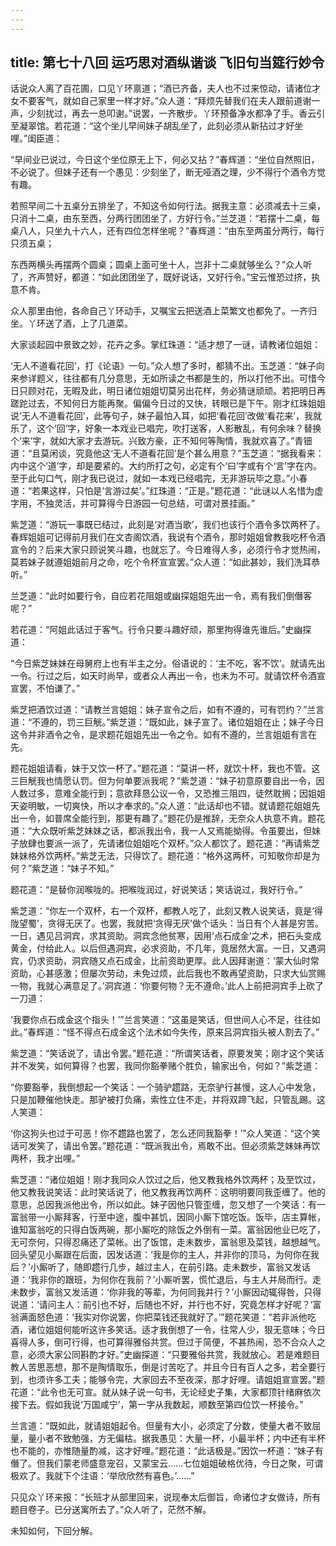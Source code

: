 ```yaml
---
---
---
```

title: 第七十八回 运巧思对酒纵谐谈 飞旧句当筵行妙令
---



话说众人离了百花圃，口见丫环禀道；“酒已齐备，夫人也不过来惊动，请诸位才女不要客气，就如自己家里一样才好。”众人道：“拜烦先替我们在夫人跟前道谢一声，少刻扰过，再去一总叩谢。”说罢，一齐散步。丫环预备净水都净了手。香云引至凝翠馆。若花道：“这个坐儿早间妹子胡乱坐了，此刻必须从新拈过才好坐哩。”闺臣道：

“早间业已说过，今日这个坐位原无上下，何必又拈？”春辉道：“坐位自然照旧，不必说了。但妹子还有一个愚见：少刻坐了，断无哑酒之理，少不得行个酒令方觉有趣。

若照早间二十五桌分五排坐了，不知这令如何行法。据我主意：必须减去十三桌，只消十二桌，由东至西，分两行团团坐了，方好行令。”兰芝道：“若摆十二桌，每桌八人，只坐九十六人，还有四位怎样坐呢？”春辉道：“由东至两虽分两行，每行只须五桌；

东西两横头再摆两个圆桌；圆桌上面可坐十人，岂非十二桌就够坐么？”众人听了，齐声赞好，都道：“如此团团坐了，既好说话，又好行令。”宝云惟恐过挤，执意不肯。

众人那里由他，各命自己丫环动手，又嘱宝云把送酒上菜繁文也都免了。一齐归坐。丫环送了酒，上了几道菜。

大家谈起园中景致之妙，花卉之多。掌红珠道：“适才想了一谜，请教诸位姐姐：

‘无人不道看花回’，打《论语》一句。”众人想了多时，都猜不出。玉芝道：“妹子向来参详题义，往往都有几分意思，无如所读之书都是生的，所以打他不出。可惜今日只顾对花，无暇及此，明日诸位姐姐切莫另出花样，务必猜谜顽顽。若把明日再蹉跎过去，不知何日方能再聚。偏偏今日过的又快，转眼已是下午。刚才红珠姐姐说‘无人不道看花回’，此等句子，妹子最怕入耳，如把‘看花回’改做‘看花来’，我就乐了，这个‘回’字，好象一本戏业已唱完，吹打送客，人影散乱，有何余味？替换个‘来’字，就如大家才去游玩。兴致方豪，正不知何等陶情，我就欢喜了。”青钿道：“且莫闲谈，究竟他这‘无人不道看花回’是个甚么用意？”玉芝道：“据我看来：内中这个‘道’字，却是要紧的。大约所打之句，必定有个‘曰’字或有个‘言’字在内。至于此句口气，刚才我已说过，就如一本戏已经唱完，无非游玩毕之意。”小春道：“若果这样，只怕是‘言游过矣’。”红珠道：“正是。”题花道：“此谜以人名惜为虚字用，不独灵活，并可算得今日游园一句总结，可谓对景挂画。”

紫芝道：“游玩一事既已结过，此刻是‘对酒当歌’，我们也该行个酒令多饮两杯了。春辉姐姐可记得前月我们在文杏阁饮酒，我说有个酒令，那时姐姐曾教我吃杯令酒宣令的？后来大家只顾说笑斗趣，也就忘了。今日难得人多，必须行令才觉热闹，莫若妹子就遵姐姐前月之命，吃个令杯宣宣罢。”众人道：“如此甚妙，我们洗耳恭听。”

兰芝道：“此时如要行令，自应若花阻姐或幽探姐姐先出一令，焉有我们倒僭客呢？”

若花道：“阿姐此话过于客气。行令只要斗趣好顽，那里拘得谁先谁后。”史幽探道：

“今日紫芝妹妹在母舅府上也有半主之分。俗语说的：‘主不吃，客不饮’。就请先出一令。行过之后，如天时尚早，或者众人再出一令，也未为不可。就请饮杯令酒宣宣罢，不怕谦了。”

紫芝把酒饮过道：“请教兰言姐姐：妹子宣令之后，如有不遵的，可有罚约？”兰言道：“不遵的，罚三巨觥。”紫芝道：“既如此，妹子宣了。诸位姐姐在止；妹子今日这令并非酒令之令，是求题花姐姐先出一令之令。如有不遵的，兰言姐姐有言在先。

题花姐姐请看，妹于又饮一杯了。”题花道：“莫讲一杯，就饮十杯，我也不管。这三巨觥我也情愿认罚。但为何单要派我呢？”紫芝道：“妹子初意原要自出一令，因人数过多，意难全能行到；意欲拜恳公议一令，又恐推三阻四，徒然耽搁；因姐姐天姿明敏，一切爽快，所以才奉求的。”众人道：“此话却也不错。就请题花姐姐先出一令，如普席全能行到，那更有趣了。”题花仍是推辞，无奈众人执意不肯。题花道：“大众既听紫芝妹妹之话，都派我出令，我一人又焉能拗得。令虽要出，但妹子放肆也要派一派了，先请诸位姐姐吃个双杯。”众人都饮了。题花道：“再请紫芝妹妹格外饮两杯。”紫芝无法，只得饮了。题花道：“格外这两杯，可知敬你却是为何？”紫芝道：“妹子不知。”

题花道：“是替你润喉咙的。把喉咙润过，好说笑话；笑话说过，我好行令。”

紫芝道：“你左一个双杯，右一个双杯，都教人吃了，此刻又教人说笑话，竟是‘得陇望蜀’，贪得无厌了。也罢，我就把‘贪得无厌’做个话头：当日有个人甚是穷苦。一日，遇见吕洞宾，求其资助。洞宾念他贫寒，因用‘点石成金’之术，把石头变成黄金，付给此人。以后但遇洞宾，必求资助，不几年，竟居然大富。一日，又遇洞宾，仍求资助，洞宾随又点石成金，比前资助更厚。此人因拜谢道：‘蒙大仙时常资助，心甚感激；但屡次劳动，未免过烦，此后我也不敢再望资助，只求大仙赏赐一物，我就心满意足了。’洞宾道：‘你要何物？无不遵命。’此人上前把洞宾手上砍了一刀道：

‘我要你点石成金这个指头！’”兰言笑道：“这虽是笑话，但世间人心不足，往往如此。”春辉道：“怪不得点石成金这个法术如今失传，原来吕洞宾指头被人割去了。”

紫芝道：“笑话说了，请出令罢。”题花道：“所谓笑话者，原要发笑；刚才这个笑话并不发笑，如何算得？也罢，我同你豁拳赌个胜负，输家出令，何如？”紫芝道：

“你要豁拳，我倒想起一个笑话：一个骑驴趱路，无奈驴行甚慢，这人心中发急，只是加鞭催他快走。那驴被打负痛，索性立住不走，并将双蹄飞起，只管乱踢。这人笑道：

‘你这狗头也过于可恶！你不趱路也罢了，怎么还同我豁拳！’”众人笑道：“这个笑话可发笑了，请出令罢。”题花道：“既派我出令，焉敢不出。但必须紫芝妹妹再饮两杯，我才出哩。”

紫芝道：“诸位姐姐！刚才我同众人饮过之后，他又教我格外饮两杯；及至饮过，他又教我说笑话：此时笑话说了，他又教我再饮两杯：这明明要同我歪缠了。他的意思，总因我派他出令，所以如此。妹子因他只管歪缠，忽又想了一个笑话：有一富翁带一小厮拜客，行至中途，腹中甚饥，因同小厮下馆吃饭。饭毕，店主算帐，谁知富翁吃的只得白饭两碗，那小厮吃的除饭之外倒有一菜。富翁因他业已吃了，无可奈何，只得忍痛还了菜帐。出了饭馆，走未数步，富翁思及菜钱，越想越气。回头望见小厮跟在后面，因发话道：‘我是你的主人，并非你的顶马，为何你在我后？’小厮听了，随即趱行几步，越过主人，在前引路。走未数步，富翁又发话道：‘我非你的跟班，为何你在我前？’小厮听罢，慌忙退后，与主人并局而行。走未数步，富翁又发活道：‘你非我的等辈，为何同我并行？’小厮因动辄得咎，只得说道：‘请问主人：前引也不好，后随也不好，并行也不好，究竟怎样才好呢？’富翁满面怒色道：‘我实对你说罢，你把菜钱还我就好了。’”题花笑道：“若非派他吃酒，诸位姐姐何能听这许多笑话。适才我倒想了一令，往常人少，狠无意味；今日喜得人多，倒可行得，也可算得雅俗共赏。但过于简便，不甚热闹，恐不合众人之意，必须大家公同斟酌才好。”史幽探道：“只要雅俗共赏，我就放心。若是难题目教人苦思恶想，那不是陶情取乐，倒是讨苦吃了。并且今日有百人之多，若全要行到，也须许多工夫；能够令完，大家回去不至夜深，那才好哩。请姐姐宣宣罢。”题花道：“此令也无可宣。就从妹子说一句书，无论经史子集，大家都顶针绪麻依次接下去。假如我说‘万国咸宁’，第一字从我数起，顺数至第四位饮一杯接令。”

兰言道：“既如此，就请姐姐起令。但量有大小，必须定了分数，使量大者不致屈量，量小者不致勉强，方无偏枯。据我愚见：大量一杯，小最半杯；内中还有半杯也不能的，亦惟随量酌减，这才好哩。”题花道：“此话极是。”因饮一杯道：“妹子有僭了。但我们蒙老师盛意宠召，又蒙宝云……七位姐姐破格优待，今日之聚，可谓极欢了。我就下个注语：‘举欣欣然有喜色。’……”

只见众丫环来报：“长班才从部里回来，说现奉太后御旨，命诸位才女做诗，所有题目卷子。已分送寓所去了。”众人听了，茫然不解。

未知如何，下回分解。